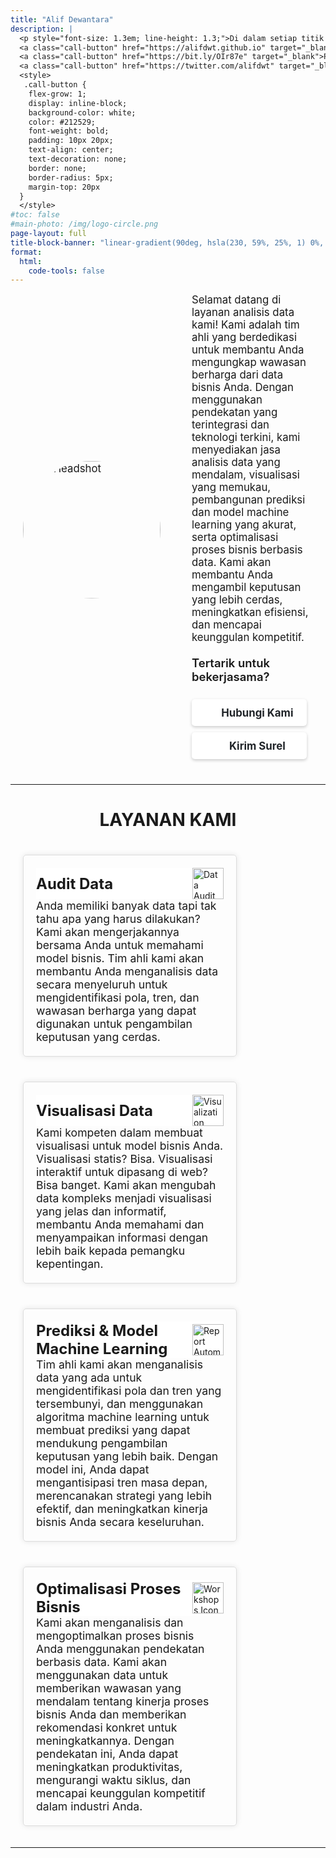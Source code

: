 ```yaml
---
title: "Alif Dewantara"
description: |
  <p style="font-size: 1.3em; line-height: 1.3;">Di dalam setiap titik data tersembunyi cerita yang menakjubkan. Analisis data adalah kunci untuk mengurai misteri dan mengungkap wawasan yang tak ternilai harganya. Dalam kerumitan data, terdapat kebijaksanaan yang dapat membimbing pengambilan keputusan yang cerdas. Dengan analisis data, kita dapat memahami masa lalu, memprediksi masa depan, dan mengubah realitas menjadi lebih baik.</p>
  <a class="call-button" href="https://alifdwt.github.io" target="_blank">Hubungi Kami</a>
  <a class="call-button" href="https://bit.ly/OIr87e" target="_blank">Portofolio</a>
  <a class="call-button" href="https://twitter.com/alifdwt" target="_blank">Media Sosial</a>
  <style>
   .call-button {
    flex-grow: 1;
    display: inline-block;
    background-color: white;
    color: #212529;
    font-weight: bold;
    padding: 10px 20px;
    text-align: center;
    text-decoration: none;
    border: none;
    border-radius: 5px;
    margin-top: 20px
  }
  </style>
#toc: false
#main-photo: /img/logo-circle.png
page-layout: full
title-block-banner: "linear-gradient(90deg, hsla(230, 59%, 25%, 1) 0%, hsla(359, 73%, 39%, 1) 50%, hsla(32, 97%, 59%, 1) 100%)"
format: 
  html: 
    code-tools: false
---
```


```{=html}
<link rel="stylesheet" href="https://cdnjs.cloudflare.com/ajax/libs/font-awesome/6.4.0/css/all.min.css" integrity="sha512-iecdLmaskl7CVkqkXNQ/ZH/XLlvWZOJyj7Yy7tcenmpD1ypASozpmT/E0iPtmFIB46ZmdtAc9eNBvH0H/ZpiBw==" crossorigin="anonymous" referrerpolicy="no-referrer" />
<div class="consultant-section">
  <img class="headshot" src="/img/logo-circle.png" alt="Alif Headshot">
  <div class="consultant-info">
    <div>
      <span class="about">Selamat datang di layanan analisis data kami! Kami adalah tim ahli yang berdedikasi untuk membantu Anda mengungkap wawasan berharga dari data bisnis Anda. Dengan menggunakan pendekatan yang terintegrasi dan teknologi terkini, kami menyediakan jasa analisis data yang mendalam, visualisasi yang memukau, pembangunan prediksi dan model machine learning yang akurat, serta optimalisasi proses bisnis berbasis data. Kami akan membantu Anda mengambil keputusan yang lebih cerdas, meningkatkan efisiensi, dan mencapai keunggulan kompetitif.</span>
      <div class="prompt">Tertarik untuk bekerjasama?</div>
      <div class="cta-buttons">
        <a href="https://alifdwt.github.io" target="_blank">Hubungi Kami</a>
        <a href="mailto:aputradewantara@gmail.com">Kirim Surel</a>
      </div>
    </div>
  </div>
</div>
<hr>
<h1 style="text-align:center;">LAYANAN KAMI</h1>
<div class="services">
  <div class="card">
    <div class="card-header">
      <h3 class="anchored" id="data-audit">Audit Data <a class="anchorjs-link " aria-label="Anchor" data-anchorjs-icon="" href="#data-audit" style="font: 1em / 1 anchorjs-icons; padding-left: 0.375em;"></a>
      </h3>
      <img src="/img/icons/analytics.png" alt="Data Audit Icon">
    </div>
    <div class="card-body">
      <p>Anda memiliki banyak data tapi tak tahu apa yang harus dilakukan? Kami akan mengerjakannya bersama Anda untuk memahami model bisnis. Tim ahli kami akan membantu Anda menganalisis data secara menyeluruh untuk mengidentifikasi pola, tren, dan wawasan berharga yang dapat digunakan untuk pengambilan keputusan yang cerdas.</p>
    </div>
  </div>
  <div class="card">
    <div class="card-header">
      <h3 class="anchored" id="data-visualization">Visualisasi Data <a class="anchorjs-link " aria-label="Anchor" data-anchorjs-icon="" href="#data-visualization" style="font: 1em / 1 anchorjs-icons; padding-left: 0.375em;"></a>
      </h3>
      <img src="/img/icons/visualization.png" alt="Visualization Icon">
    </div>
    <div class="card-body">
      <p>Kami kompeten dalam membuat visualisasi untuk model bisnis Anda. Visualisasi statis? Bisa. Visualisasi interaktif untuk dipasang di web? Bisa banget. Kami akan mengubah data kompleks menjadi visualisasi yang jelas dan informatif, membantu Anda memahami dan menyampaikan informasi dengan lebih baik kepada pemangku kepentingan.</p>
    </div>
  </div>
  <div class="card">
    <div class="card-header">
      <h3 class="anchored" id="reports-dashboards">Prediksi &amp; Model Machine Learning <a class="anchorjs-link " aria-label="Anchor" data-anchorjs-icon="" href="#reports-dashboards" style="font: 1em / 1 anchorjs-icons; padding-left: 0.375em;"></a>
      </h3>
      <img src="/img/icons/reports.png" alt="Report Automation Icon">
    </div>
    <div class="card-body">
      <p>Tim ahli kami akan menganalisis data yang ada untuk mengidentifikasi pola dan tren yang tersembunyi, dan menggunakan algoritma machine learning untuk membuat prediksi yang dapat mendukung pengambilan keputusan yang lebih baik. Dengan model ini, Anda dapat mengantisipasi tren masa depan, merencanakan strategi yang lebih efektif, dan meningkatkan kinerja bisnis Anda secara keseluruhan.</p>
    </div>
  </div>
  <div class="card">
    <div class="card-header">
      <h3 class="anchored" id="workshops-training">Optimalisasi Proses Bisnis <a class="anchorjs-link " aria-label="Anchor" data-anchorjs-icon="" href="#workshops-training" style="font: 1em / 1 anchorjs-icons; padding-left: 0.375em;"></a>
      </h3>
      <img src="/img/icons/workshops.png" alt="Workshops Icon">
    </div>
    <div class="card-body">
      <p>Kami akan menganalisis dan mengoptimalkan proses bisnis Anda menggunakan pendekatan berbasis data. Kami akan menggunakan data untuk memberikan wawasan yang mendalam tentang kinerja proses bisnis Anda dan memberikan rekomendasi konkret untuk meningkatkannya. Dengan pendekatan ini, Anda dapat meningkatkan produktivitas, mengurangi waktu siklus, dan mencapai keunggulan kompetitif dalam industri Anda.</p>
    </div>
  </div>
</div>
<hr>
<style>
  .prompt {
    padding-top: 20px;
    font-size: 1.1em;
    font-weight: 600;
  }

  .about {
    font-size: 1em;
  }

  .cta-buttons {
    display: flex;
    flex-wrap: wrap;
    max-width: 450px;
    justify-content: center;
    margin-top: 25px;
  }

  .cta-buttons a {
    flex-grow: 1;
    display: inline-block;
    background-color: white;
    color: #212529;
    font-weight: bold;
    padding: 10px 20px;
    text-align: center;
    text-decoration: none;
    border: none;
    border-radius: 5px;
    box-shadow: 0px 2px 5px rgba(0, 0, 0, 0.2);
    margin-right: 10px;
    margin-bottom: 10px;
  }

  .cta-buttons a:hover {
    background-color: #d9230f;
    color: #ffffff !important;
  }

  .cta-buttons a[href*="https://alifdwt.github.io"]::before {
    content: "\f073";
    font-family: FontAwesome;
    padding-right: 5px;
    font-size: 1.2em;
    margin-right: 5px;
  }

  .cta-buttons a[href^="mailto:"]::before {
    content: "\f0e0";
    font-family: FontAwesome;
    padding-right: 5px;
    font-size: 1.2em;
    margin-right: 5px;
  }

  .consultant-section {
    display: flex;
    align-items: center;
    margin-bottom: 30px;
    margin-top: 10px;
    margin-left: 20px;
    font-size: 1.2em !important;
  }

  .consultant-info {
    display: flex;
    align-items: flex-start;
    margin-left: 30px;
    margin-right: 20px;
  }

  .headshot {
    width: 220px !important;
    margin-right: 20px;
    clip-path: inset(0 0 0 0 round 50%);
  }

  .consultant-info p {
    margin: 0;
  }

  @media screen and (max-width: 600px) {
    .consultant-section {
      flex-direction: column;
      align-items: center;
    }

    .consultant-info {
      margin: 40px 0;
      width: 90% !important;
      text-align: left;
    }

    .cta-buttons {
      text-align: center;
    }

    .consultant-info img {
      margin-right: 0;
    }
  }

  .services {
    display: flex;
    flex-wrap: wrap;
  }

  @media (max-width: 800px) {
    .services {
      flex-wrap: nowrap;
      flex-direction: column;
      justify-content: middle !important;
      align-items: center;
    }

    .card {
      width: 95% !important;
      max-width: none;
      margin-right: 0px !important;
      margin-left: 0px !important;
    }
  }

  .card {
    display: flex;
    flex-direction: column;
    justify-content: space-evenly;
    margin: 20px;
    padding: 20px;
    border: 1px solid #ddd;
    border-radius: 5px;
    box-shadow: 0 0 10px rgba(0, 0, 0, 0.1);
    width: calc(50% - 40px);
    min-width: 300px;
  }

  .service-icon {
    display: flex;
    justify-content: center;
    margin-bottom: 30px;
    margin-top: 10px;
  }

  .service-icon img {
    height: 80px;
  }

  .card-header h3 {
    margin: 0px;
    font-size: 1.5rem;
    flex: 1;
  }

  .card-header img {
    height: 50px;
  }

  .anchorjs-link {
    display: none;
  }

  .card-header {
    background-color: white;
    display: flex;
    align-items: center;
  }

  .card-body p {
    margin: 0;
    font-size: 1.1rem;
  }

  .container {
    display: flex;
    flex-wrap: wrap;
    margin-bottom: 50px;
    margin-top: 30px;
  }

  .container-image {
    flex: 1 1;
    overflow: hidden;
  }

  .image img {
    width: 100%;
    clip-path: inset(0 0 0 0 round 50%);
  }

  .text {
    flex: 1 1 calc(100% - 250px);
    max-width: calc(100% - 250px);
    margin-left: 50px;
  }

</style>
```
